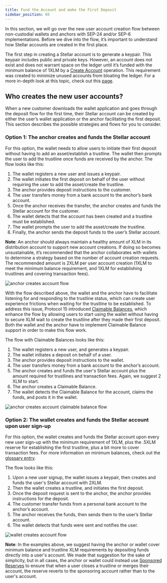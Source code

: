 ```yaml
---
title: Fund the Account and make the First Deposit
sidebar_position: 65
---
```


In this section, we will go over the new user account creation flow between non-custodial wallets and anchors with SEP-24 and/or SEP-6 implementations. Before we dive into the flow, it’s important to understand how Stellar accounts are created in the first place.

The first step in creating a Stellar account is to generate a keypair. This keypair includes public and private keys. However, an account does not exist and does not warrant space on the ledger until it’s funded with the minimum balance of 1XLM by a [Create Account](../start/list-of-operations.mdx#create-acccount) operation. This requirement was created to minimize unused accounts from bloating the ledger. For a more in-depth look at this topic, check out this [page](../tutorials/create-account.mdx).

## Who creates the new user accounts?

When a new customer downloads the wallet application and goes through the deposit flow for the first time, their Stellar account can be created by either the user’s wallet application or the anchor facilitating the first deposit. This section describes the possible strategies and flows for you to consider.

### Option 1: The anchor creates and funds the Stellar account

For this option, the wallet needs to allow users to initiate their first deposit without having to add an asset/establish a trustline. The wallet then prompts the user to add the trustline once funds are received by the anchor. The flow looks like this:

1. The wallet registers a new user and issues a keypair.
1. The wallet initiates the first deposit on behalf of the user without requiring the user to add the asset/create the trustline.
1. The anchor provides deposit instructions to the customer.
1. The user transfers money from a bank account to the anchor’s bank account.
1. Once the anchor receives the transfer, the anchor creates and funds the Stellar account for the customer.
1. The wallet detects that the account has been created and a trustline must be established.
1. The wallet prompts the user to add the asset/create the trustline.
1. Finally, the anchor sends the deposit funds to the user’s Stellar account.

**Note**: An anchor should always maintain a healthy amount of XLM in its distribution account to support new account creations. If doing so becomes unsustainable, it’s recommended that the anchor collaborates with wallets to determine a strategy based on the number of account creation requests. The recommended amount is 2XLM per user account creation (1XLM to meet the minimum balance requirement, and 1XLM for establishing trustlines and covering transaction fees).

![anchor creates account flow](/assets/first-deposit-anchor-flow.png)

With the flow described above, the wallet and the anchor have to facilitate listening for and responding to the trustline status, which can create user experience frictions when waiting for the trustline to be established. To address this issue, Protocol 15 introduced [Claimable Balances](../encyclopedia/claimable-balance.mdx), which enhance the flow by allowing users to start using the wallet without having to secure XLM wait to create the trustline after they made their first deposit. Both the wallet and the anchor have to implement Claimable Balance support in order to make this flow work.

The flow with Claimable Balances looks like this:

1. The wallet registers a new user, and generates a keypair.
1. The wallet initiates a deposit on behalf of a user.
1. The anchor provides deposit instructions to the wallet.
1. The user transfers money from a bank account to the anchor’s account.
1. The anchor creates and funds the user's Stellar account plus the amount required for trustlines and transaction fees. Again, we suggest 2 XLM to start.
1. The anchor creates a Claimable Balance.
1. The wallet detects the Claimable Balance for the account, claims the funds, and posts it in the wallet.

![anchor creates account claimable balance flow](/assets/first-deposit-claimable-balance-flow.png)

### Option 2: The wallet creates and funds the Stellar account upon user sign-up

For this option, the wallet creates and funds the Stellar account upon every new user sign-up with the minimum requirement of 1XLM, plus the .5XLM reserve for establishing the first trustline, plus a bit more to cover transaction fees. For more information on minimum balances, check out the [glossary entry](../encyclopedia/minimum-balance.mdx).

The flow looks like this:

1. Upon a new user signup, the wallet issues a keypair, then creates and funds the user's Stellar account with 2XLM.
1. Then the wallet creates a trustline, and initiates the first deposit.
1. Once the deposit request is sent to the anchor, the anchor provides instructions for the deposit.
1. The customer transfer funds from a personal bank account to the anchor’s account.
1. The anchor receives the funds, then sends them to the user’s Stellar account.
1. The wallet detects that funds were sent and notifies the user.

![wallet creates account flow](/assets/first-deposit-wallet-flow.png)

**Note**: In the examples above, we suggest having the anchor or wallet cover minimum balance and trustline XLM requirements by depositing funds directly into a user's account. We made that suggestion for the sake of simplicity, but in all cases, the anchor or wallet could instead use [Sponsored Reserves](../encyclopedia/sponsored-reserves.mdx) to ensure that when a user closes a trustline or merges their account, the reserve reverts to the sponsoring account rather than to the user's account.
